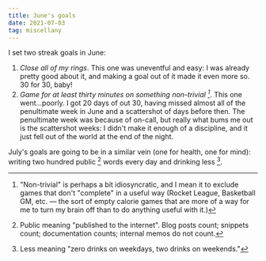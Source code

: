```yaml
---
title: June's goals
date: 2021-07-03
tag: miscellany
---
```


I set two streak goals in June:

1. _Close all of my rings_. This one was uneventful and easy: I was already pretty good about it, and making a goal out of it made it even more so. 30 for 30, baby!
2. _Game for at least thirty minutes on something non-trivial [^1]_. This one went...poorly. I got 20 days of out 30, having missed almost all of the penultimate week in June and a scattershot of days before then. The penultimate week was because of on-call, but really what bums me out is the scattershot weeks: I didn't make it enough of a discipline, and it just fell out of the world at the end of the night.

July's goals are going to be in a similar vein (one for health, one for mind): writing two hundred public [^2] words every day and drinking less [^3].

[^1]: "Non-trivial" is perhaps a bit idiosyncratic, and I mean it to exclude games that don't "complete" in a useful way (Rocket League, Basketball GM, etc. — the sort of empty calorie games that are more of a way for me to turn my brain off than to do anything useful with it.)

[^2]: Public meaning "published to the internet". Blog posts count; snippets count; documentation counts; internal memos do not count.

[^3]: Less meaning "zero drinks on weekdays, two drinks on weekends."
        
